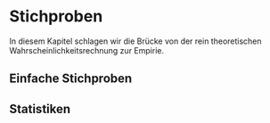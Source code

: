 # Stichproben {#sec-stichproben}

In diesem Kapitel schlagen wir die Brücke von der rein theoretischen
Wahrscheinlichkeitsrechnung zur Empirie. 

## Einfache Stichproben



## Statistiken
